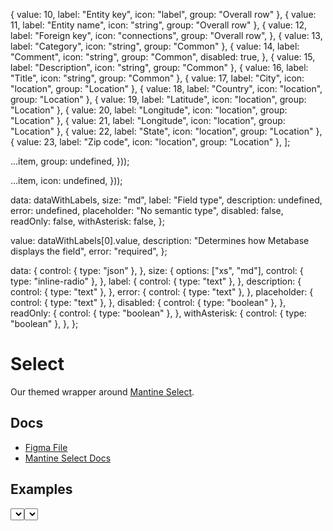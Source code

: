 
  { value: 10, label: "Entity key", icon: "label", group: "Overall row" },
  { value: 11, label: "Entity name", icon: "string", group: "Overall row" },
  {
    value: 12,
    label: "Foreign key",
    icon: "connections",
    group: "Overall row",
  },
  { value: 13, label: "Category", icon: "string", group: "Common" },
  {
    value: 14,
    label: "Comment",
    icon: "string",
    group: "Common",
    disabled: true,
  },
  { value: 15, label: "Description", icon: "string", group: "Common" },
  { value: 16, label: "Title", icon: "string", group: "Common" },
  { value: 17, label: "City", icon: "location", group: "Location" },
  { value: 18, label: "Country", icon: "location", group: "Location" },
  { value: 19, label: "Latitude", icon: "location", group: "Location" },
  { value: 20, label: "Longitude", icon: "location", group: "Location" },
  { value: 21, label: "Longitude", icon: "location", group: "Location" },
  { value: 22, label: "State", icon: "location", group: "Location" },
  { value: 23, label: "Zip code", icon: "location", group: "Location" },
];


  ...item,
  group: undefined,
}));

  ...item,
  icon: undefined,
}));

  data: dataWithLabels,
  size: "md",
  label: "Field type",
  description: undefined,
  error: undefined,
  placeholder: "No semantic type",
  disabled: false,
  readOnly: false,
  withAsterisk: false,
};

  value: dataWithLabels[0].value,
  description: "Determines how Metabase displays the field",
  error: "required",
};

  data: {
    control: { type: "json" },
  },
  size: {
    options: ["xs", "md"],
    control: { type: "inline-radio" },
  },
  label: {
    control: { type: "text" },
  },
  description: {
    control: { type: "text" },
  },
  error: {
    control: { type: "text" },
  },
  placeholder: {
    control: { type: "text" },
  },
  disabled: {
    control: { type: "boolean" },
  },
  readOnly: {
    control: { type: "boolean" },
  },
  withAsterisk: {
    control: { type: "boolean" },
  },
};

<Meta
  title="Inputs/Select"
  component={Select}
  args={args}
  argTypes={argTypes}
/>

# Select

Our themed wrapper around [Mantine Select](https://mantine.dev/core/select/).

## Docs

- [Figma File](https://www.figma.com/file/21uCY0czmCfb6QBjRce0I8/Input-%2F-Select?type=design&node-id=1-96&mode=design&t=Mk8RP6HsneuWzHtr-0)
- [Mantine Select Docs](https://mantine.dev/core/select/)

## Examples


  <Stack>
    <Select {...args} />
    <Select {...args} variant="unstyled" />
  </Stack>
);


<Canvas>
  <Story name="Default">{Default}</Story>
</Canvas>

### Size - md


<Canvas>
  <Story name="Empty, md">{EmptyMd}</Story>
</Canvas>

#### Asterisk

AsteriskMd.args = {
  withAsterisk: true,
};

<Canvas>
  <Story name="Asterisk, md">{AsteriskMd}</Story>
</Canvas>

#### Clearable

ClearableMd.args = {
  defaultValue: sampleArgs.value,
  clearable: true,
  withAsterisk: true,
};

<Canvas>
  <Story name="Clearable, md">{ClearableMd}</Story>
</Canvas>

#### Description

DescriptionMd.args = {
  description: sampleArgs.description,
  withAsterisk: true,
};

<Canvas>
  <Story name="Description, md">{DescriptionMd}</Story>
</Canvas>

#### Disabled

DisabledMd.args = {
  description: sampleArgs.description,
  disabled: true,
  withAsterisk: true,
};

<Canvas>
  <Story name="Disabled, md">{DisabledMd}</Story>
</Canvas>

#### Error

ErrorMd.args = {
  description: sampleArgs.description,
  error: sampleArgs.error,
  withAsterisk: true,
};

<Canvas>
  <Story name="Error, md">{ErrorMd}</Story>
</Canvas>

#### Read only

ReadOnlyMd.args = {
  defaultValue: sampleArgs.value,
  description: sampleArgs.description,
  readOnly: true,
  withAsterisk: true,
};

<Canvas>
  <Story name="Read only, md">{ReadOnlyMd}</Story>
</Canvas>

#### Icons

IconsMd.args = {
  data: dataWithIcons,
  description: sampleArgs.description,
  withAsterisk: true,
};

<Canvas>
  <Story name="Icons, md">{IconsMd}</Story>
</Canvas>

#### Groups

GroupsMd.args = {
  data: dataWithGroups,
  description: sampleArgs.description,
  withAsterisk: true,
};

<Canvas>
  <Story name="Groups, md">{GroupsMd}</Story>
</Canvas>

#### Large sets

LargeSetsMd.args = {
  data: dataWithGroupsLarge,
  description: sampleArgs.description,
  withAsterisk: true,
};

<Canvas>
  <Story name="Large sets, md">{LargeSetsMd}</Story>
</Canvas>

#### Searchable

SearchableMd.args = {
  data: dataWithGroupsLarge,
  description: sampleArgs.description,
  searchable: true,
  withAsterisk: true,
};

<Canvas>
  <Story name="Searchable, md">{SearchableMd}</Story>
</Canvas>
